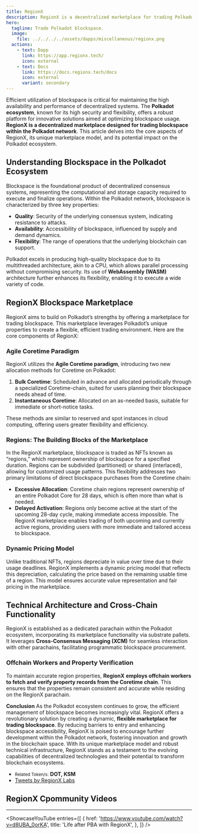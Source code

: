 ```yaml
---
title: RegionX
description: RegionX is a decentralized marketplace for trading Polkadot blockspace, offering flexible and efficient blockspace procurement solutions.
hero:
  tagline: Trade Polkadot blockspace.
  image: 
    file: ../../../../assets/dapps/miscellaneous/regionx.png
  actions:
    - text: Dapp
      link: https://app.regionx.tech/
      icon: external
    - text: Docs
      link: https://docs.regionx.tech/docs
      icon: external
      variant: secondary
---
```



Efficient utilization of blockspace is critical for maintaining the high availability and performance of decentralized systems. The **Polkadot ecosystem**, known for its high security and flexibility, offers a robust platform for innovative solutions aimed at optimizing blockspace usage. **RegionX is a decentralized marketplace designed for trading blockspace within the Polkadot network**. This article delves into the core aspects of RegionX, its unique marketplace model, and its potential impact on the Polkadot ecosystem.

## Understanding Blockspace in the Polkadot Ecosystem
Blockspace is the foundational product of decentralized consensus systems, representing the computational and storage capacity required to execute and finalize operations. Within the Polkadot network, blockspace is characterized by three key properties:

- **Quality**: Security of the underlying consensus system, indicating resistance to attacks.
- **Availability**: Accessibility of blockspace, influenced by supply and demand dynamics.
- **Flexibility**: The range of operations that the underlying blockchain can support.

Polkadot excels in producing high-quality blockspace due to its multithreaded architecture, akin to a CPU, which allows parallel processing without compromising security. Its use of **WebAssembly (WASM)** architecture further enhances its flexibility, enabling it to execute a wide variety of code.

## RegionX Blockspace Marketplace
RegionX aims to build on Polkadot’s strengths by offering a marketplace for trading blockspace. This marketplace leverages Polkadot’s unique properties to create a flexible, efficient trading environment. Here are the core components of RegionX:

### Agile Coretime Paradigm
RegionX utilizes the **Agile Coretime paradigm**, introducing two new allocation methods for Coretime on Polkadot:

1. **Bulk Coretime**: Scheduled in advance and allocated periodically through a specialized Coretime-chain, suited for users planning their blockspace needs ahead of time.
2. **Instantaneous Coretime**: Allocated on an as-needed basis, suitable for immediate or short-notice tasks.

These methods are similar to reserved and spot instances in cloud computing, offering users greater flexibility and efficiency.

### Regions: The Building Blocks of the Marketplace
In the RegionX marketplace, blockspace is traded as NFTs known as “regions,” which represent ownership of blockspace for a specified duration. Regions can be subdivided (partitioned) or shared (interlaced), allowing for customized usage patterns. This flexibility addresses two primary limitations of direct blockspace purchases from the Coretime chain:
- **Excessive Allocation**: Coretime chain regions represent ownership of an entire Polkadot Core for 28 days, which is often more than what is needed.
- **Delayed Activation**: Regions only become active at the start of the upcoming 28-day cycle, making immediate access impossible.
The RegionX marketplace enables trading of both upcoming and currently active regions, providing users with more immediate and tailored access to blockspace.

### Dynamic Pricing Model
Unlike traditional NFTs, regions depreciate in value over time due to their usage deadlines. RegionX implements a dynamic pricing model that reflects this depreciation, calculating the price based on the remaining usable time of a region. This model ensures accurate value representation and fair pricing in the marketplace.

## Technical Architecture and Cross-Chain Functionality
RegionX is established as a dedicated parachain within the Polkadot ecosystem, incorporating its marketplace functionality via substrate pallets. It leverages **Cross-Consensus Messaging (XCM)** for seamless interaction with other parachains, facilitating programmatic blockspace procurement.

### Offchain Workers and Property Verification
To maintain accurate region properties, **RegionX** **employs offchain workers to fetch and verify property records from the Coretime chain**. This ensures that the properties remain consistent and accurate while residing on the RegionX parachain.

**Conclusion**
As the Polkadot ecosystem continues to grow, the efficient management of blockspace becomes increasingly vital. RegionX offers a revolutionary solution by creating a dynamic, **flexible marketplace for trading blockspace**. By reducing barriers to entry and enhancing blockspace accessibility, RegionX is poised to encourage further development within the Polkadot network, fostering innovation and growth in the blockchain space.
With its unique marketplace model and robust technical infrastructure, RegionX stands as a testament to the evolving capabilities of decentralized technologies and their potential to transform blockchain ecosystems.
- <small>Related Token/s:</small> **DOT, KSM**
- [Tweets by RegionX Labs](https://twitter.com/RegionXLabs%0A?ref_src=twsrc%5Etfw)

## RegionX Cpommunity Videos
------------
<ShowcaseYouTube
  entries={[
    {
        href: 'https://www.youtube.com/watch?v=d8UBA_0orKA',
      title: 'Life after PBA with RegionX',
    },
  ]} />